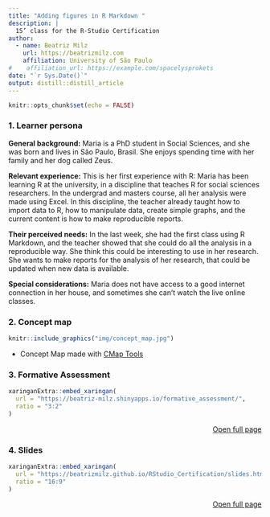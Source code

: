 ```yaml
---
title: "Adding figures in R Markdown "
description: |
  15’ class for the R-Studio Certification
author:
  - name: Beatriz Milz
    url: https://beatrizmilz.com
    affiliation: University of São Paulo
#    affiliation_url: https://example.com/spacelysprokets
date: "`r Sys.Date()`"
output: distill::distill_article
---
```


```r
knitr::opts_chunk$set(echo = FALSE)
```

<!-- inicio font awesome -->
<script src="https://kit.fontawesome.com/1f72d6921a.js" crossorigin="anonymous"></script>
<!-- final font awesome -->



### 1.  Learner persona 

__General background:__ Maria is a PhD student in Social Sciences, and she was born and lives in São Paulo, Brasil. 
She enjoys spending time with her family and her dog called Zeus.

__Relevant experience:__ This is her first experience with R: Maria has been learning R at the university, in a discipline that teaches R for social sciences researchers.
In the undergrad and masters course, all her analysis were made using Excel.
In this discipline, the teacher already taught how to import data to R, how to manipulate data, create simple graphs, and the current content is how to make reproducible reports.  

__Their perceived needs:__ In the last week, she had the first class using R Markdown, and the teacher showed that she could do all the analysis in a reproducible way. She think this could be interesting to use in her research.
She wants to make reports for the analysis of her research, that could be updated when new data is available. 

__Special considerations:__ Maria does not have access to a good internet connection in her house, and sometimes she can't watch the live online classes.



### 2.  Concept map

```r
knitr::include_graphics("img/concept_map.jpg")
```

- Concept Map made with [<i class="fas fa-external-link-alt"></i> CMap Tools](https://cmap.ihmc.us/) 

### 3.  Formative Assessment 


```r
xaringanExtra::embed_xaringan(
  url = "https://beatriz-milz.shinyapps.io/formative_assessment/",
  ratio = "3:2"
)
```

<p style="text-align:right;">[<i class="fas fa-external-link-alt"></i> Open full page](https://beatriz-milz.shinyapps.io/formative_assessment/)</p>

### 4.  Slides 

```r
xaringanExtra::embed_xaringan(
  url = "https://beatrizmilz.github.io/RStudio_Certification/slides.html",
  ratio = "16:9"
)
```


<p style="text-align:right;">[<i class="fas fa-external-link-alt"></i> Open full page](https://beatrizmilz.github.io/RStudio_Certification/slides.html)</p>

